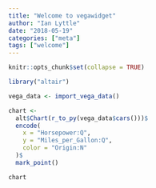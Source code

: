 ```yaml
---
title: "Welcome to vegawidget"
author: "Ian Lyttle"
date: "2018-05-19"
categories: ["meta"]
tags: ["welcome"]
---
```


```r
knitr::opts_chunk$set(collapse = TRUE)
```

```r
library("altair")

vega_data <- import_vega_data()

chart <- 
  alt$Chart(r_to_py(vega_data$cars()))$
  encode(
    x = "Horsepower:Q",
    y = "Miles_per_Gallon:Q",
    color = "Origin:N"
  )$
  mark_point()

chart
```